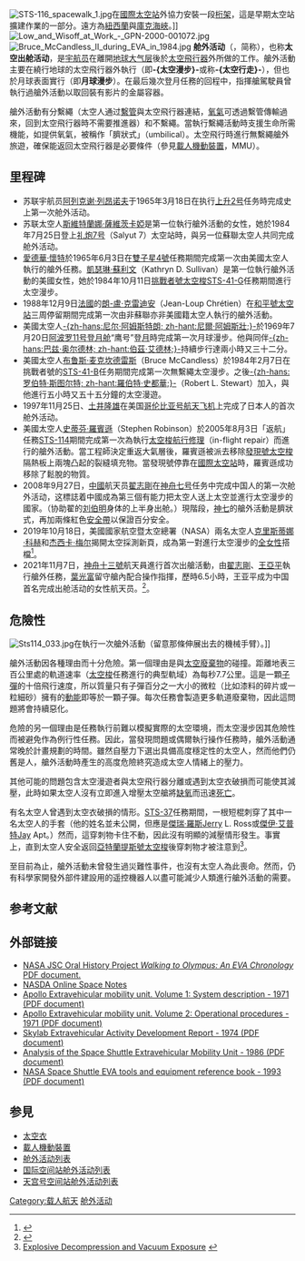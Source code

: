 {{refimprove|time=2015-03-31T20:46:48+00:00}}
{{noteTA
|1 = zh-hans:宇航员; zh-hk:太空人; zh-tw:太空人;
}}
[[File:STS-116_spacewalk_1.jpg|thumb]]在[[國際太空站|國際太空站]]外協力安裝一段[[綜合桁架結構|桁架]]，這是早期太空站擴建作業的一部分。遠方為[[紐西蘭|紐西蘭]]與[[庫克海峽|庫克海峽]]。]]
{{multiple image
 | align     = right
 | direction = vertical
 | image1    = FirstSpaceWalk.png
 | width1    = 260
 | caption1  = 1965年，[[蘇聯|蘇聯]]太空人[[阿列克謝·列昂諾夫|列昂諾夫]]在[[日出2號|日出2號]]任務期間，完成人類首次艙外活動。蘇聯原本計畫在後續的日出任務中，進一步達成首次讓女性太空人完成艙外活動的成就，但這個想法在不久後日出任務廢止就被擱置。
 | image2    = Jessica Meir–first all female spacewalk in history-2019-10-18.jpg
 | width2    = 260
 | caption2  = 2019年，於[[國際太空站|國際太空站]]執行{{le|遠征61|Expedition 61}}任務的NASA太空人[[傑西卡·梅爾|梅爾]]。此時她正與同事[[克里斯蒂娜·科赫|科赫]]在太空站外更換故障的電池組，這是首次完全由女性進行的艙外活動。
}}
[[File:Low_and_Wisoff_at_Work_-_GPN-2000-001072.jpg|thumb]]
[[File:Bruce_McCandless_II_during_EVA_in_1984.jpg|thumb]]
'''舱外活动'''（{{lang-en|'''extravehicular activity'''}}，简称{{lang|en|'''EVA'''}}），也称'''太空出舱活动'''，是[[宇航员|宇航员]]在離開[[地球|地球]][[大气层|大气层]]後於[[太空飛行器|太空飛行器]]外所做的工作。艙外活動主要在繞行地球的太空飛行器外執行（即'''-{太空漫步}-'''或称'''-{太空行走}-'''），但也於月球表面實行（即'''月球漫步'''）。在最后幾次登月任務的回程中，指揮艙駕駛員曾執行過艙外活動以取回裝有影片的金屬容器。

艙外活動有分繫繩（太空人通过[[繫管|繫管]]與太空飛行器連結，[[氧氣|氧氣]]可透過繫管傳輸過來，回到太空飛行器時不需要推進器）和不繫繩。當執行繫繩活動時支援生命所需機能，如提供氧氣，被稱作「臍狀式」（umbilical）。太空飛行時進行無繫繩艙外旅遊，確保能返回太空飛行器是必要條件（參見[[載人機動裝置|載人機動裝置]]，MMU）。

== 里程碑 ==
* 苏联宇航员[[阿列克谢·列昂诺夫|阿列克谢·列昂诺夫]]于1965年3月18日在执行[[上升2号|上升2号]]任务時完成史上第一次舱外活动。
* 苏联太空人[[斯維特蘭娜·薩維茨卡婭|斯維特蘭娜·薩維茨卡婭]]是第一位執行艙外活動的女性，她於1984年7月25日登上[[礼炮7号|礼炮7号]]（Salyut 7）太空站時，與另一位蘇聯太空人{{le|弗拉迪米爾·賈尼別科夫|Vladimir Dzhanibekov}}共同完成舱外活动。
* [[愛德華·懷特|愛德華·懷特]]於1965年6月3日在[[雙子星4號|雙子星4號]]任務期間完成第一次由美國太空人執行的艙外任務。[[凱瑟琳·蘇利文|凱瑟琳·蘇利文]]（Kathryn D. Sullivan）是第一位執行艙外活動的美國女性，她於1984年10月11日[[挑戰者號太空梭|挑戰者號太空梭]][[STS-41-G|STS-41-G]]任務期間進行太空漫步。
* 1988年12月9日[[法國|法國]]的[[朗-盧·克雷迪安|朗-盧·克雷迪安]]（Jean-Loup Chrétien）在[[和平號太空站|和平號太空站]]三周停留期間完成第一次由非蘇聯亦非美國籍太空人執行的艙外活動。
* 美國太空人[[尼尔·阿姆斯特朗|-{zh-hans:尼尔·阿姆斯特朗; zh-hant:尼爾·阿姆斯壯;}-]]於1969年7月20日[[阿波罗11号|阿波罗11号]][[阿波罗登月舱|登月舱]]“鹰号”登[[月球|月]]時完成第一次月球漫步。他與同伴[[巴兹·奥尔德林|-{zh-hans:巴兹·奥尔德林; zh-hant:伯茲·艾德林;}-]]持續步行達兩小時又三十二分。
* 美國太空人[[布鲁斯·麦克坎德雷斯|布鲁斯·麦克坎德雷斯]]（Bruce McCandless）於1984年2月7日在挑戰者號的[[STS-41-B|STS-41-B]]任务期間完成第一次無繫繩太空漫步。之後[[罗伯特·斯图尔特|-{zh-hans:罗伯特·斯图尔特; zh-hant:羅伯特·史都華;}-]]（Robert L. Stewart）加入，與他進行五小時又五十五分鐘的太空漫遊。
* 1997年11月25日、[[土井隆雄|土井隆雄]]在美国[[哥伦比亚号航天飞机|哥伦比亚号航天飞机]]上完成了日本人的首次舱外活动。
* 美國太空人[[史蒂芬·羅賓遜|史蒂芬·羅賓遜]]（Stephen Robinson）於2005年8月3日「返航」任務[[STS-114|STS-114]]期間完成第一次為執行[[太空梭|太空梭]][[STS-114航行修理|航行修理]]（in-flight repair）而進行的艙外活動。當工程師決定重返大氣層後，羅賓遜被派去移除[[發現號太空梭|發現號太空梭]]隔熱板上兩塊凸起的裂縫填充物。當發現號停靠在[[國際太空站|國際太空站]]時，羅賓遜成功移除了鬆脫的物質。
* 2008年9月27日，[[中華人民共和國|中國]]航天员[[翟志剛|翟志剛]]在[[神舟七号|神舟七号]]任务中完成中国人的第一次舱外活动，这標誌着中國成為第三個有能力把太空人送上太空並進行太空漫步的國家。（协助翟的[[刘伯明_(航天员)|刘伯明]]身体的上半身出舱。）現階段，[[神七|神七]]的艙外活動是臍狀式，再加兩條紅色[[安全帶|安全帶]]以保證百分安全。
*2019年10月18日，美國國家航空暨太空總署（NASA）兩名太空人[[克里斯蒂娜·科赫|克里斯蒂娜·科赫]]和[[杰西卡·梅尔|杰西卡·梅尔]]揭開太空採測新頁，成為第一對進行太空漫步的[[女性|全女性]]搭檔<ref>{{cite news|url=https://udn.com/news/story/6813/4112964|title=全女性太空漫步 NASA首發|date=2019-10-18|newspaper=中央社|accessdate=2019-10-19|archive-date=2019-10-19|archive-url=https://web.archive.org/web/20191019043747/https://udn.com/news/story/6813/4112964|dead-url=no}}</ref>。
*2021年11月7日，[[神舟十三號|神舟十三號]]航天員進行首次出艙活動，由[[翟志剛|翟志剛]]、[[王亞平|王亞平]]執行艙外任務，[[葉光富|葉光富]]留守艙內配合操作指揮，歷時6.5小時，王亚平成为中国首名完成出舱活动的女性航天员。<ref>{{Cite web|title=神舟十三號太空人首次出艙成功 三人緊緊擁抱 王亞平太空行走 中國女性第一步|url=https://www.chinatimes.com/realtimenews/20211108001509-260409|date=2021-11-08|newspaper=中國時報|access-date=2021-11-09|archive-date=2022-02-01|archive-url=https://web.archive.org/web/20220201051220/https://www.chinatimes.com/realtimenews/20211108001509-260409|dead-url=no}}</ref>。

== 危險性 ==
[[File:Sts114_033.jpg|thumb]]在執行一次艙外活動（留意那條伸展出去的機械手臂）。]]

艙外活動因各種理由而十分危險。第一個理由是與[[太空廢棄物|太空廢棄物]]的碰撞。距離地表三百公里處的軌道速率（[[太空梭|太空梭]]任務進行的典型軌域）為每秒7.7公里。這是一顆[[子彈|子彈]]的十倍飛行速度，所以質量只有子彈百分之一大小的微粒（比如漆料的碎片或一粒細砂）擁有的[[動能|動能]]即等於一顆子彈。每次任務會製造更多軌道廢棄物，因此這問題將會持續惡化。

危險的另一個理由是任務執行前難以模擬實際的太空環境，而太空漫步因其危險性而被避免作為例行性任務。因此，當發現問題或偶爾執行操作任務時，艙外活動通常晚於計畫規劃的時間。雖然自壓力下選出具備高度穩定性的太空人，然而他們仍舊是人，艙外活動時產生的高度危險終究造成太空人情緒上的壓力。

其他可能的問題包含太空漫遊者與太空飛行器分離或遇到太空衣破損而可能使其減壓，此時如果太空人沒有立即進入增壓太空艙將[[缺氧|缺氧]]而迅速[[死亡|死亡]]。

有名太空人曾遇到太空衣破損的情形。[[STS-37|STS-37]]任務期間，一根短棍刺穿了其中一名太空人的手套（他的姓名並未公開，但應是[[傑瑞·羅斯|傑瑞·羅斯]]Jerry L. Ross或[[傑伊·艾普特|傑伊·艾普特]]Jay Apt。）然而，這穿刺物卡住不動，因此沒有明顯的減壓情形發生。事實上，直到太空人安全返回[[亞特蘭提斯號太空梭|亞特蘭提斯號太空梭]]後穿刺物才被注意到<ref>[http://www.geoffreylandis.com/vacuum.html Explosive Decompression and Vacuum Exposure<!-- Bot generated title -->] {{webarchive|url=https://web.archive.org/web/20090721182306/http://www.geoffreylandis.com/vacuum.html |date=2009-07-21 }}</ref>。

至目前為止，艙外活動未曾發生過災難性事件，也沒有太空人為此喪命。然而，仍有科學家開發外部件建設用的遥控機器人以盡可能減少人類進行艙外活動的需要。

== 参考文献 ==
{{Reflist}}

== 外部链接 ==
{{Commons category|Extra-vehicular activity}}
* [https://www.webcitation.org/6BD0hCqsQ?url=http://www.jsc.nasa.gov/history/walking/EVAChron.pdf NASA JSC Oral History Project ''Walking to Olympus: An EVA Chronology'' PDF document.]
* [https://web.archive.org/web/20031210180325/http://spaceboy.nasda.go.jp/note/yujin/e/yuj101_eva_e.html NASDA Online Space Notes]
* [http://ntrs.nasa.gov/archive/nasa/casi.ntrs.nasa.gov/19730064704_1973064704.pdf Apollo Extravehicular mobility unit. Volume 1: System description - 1971 (PDF document)] {{Wayback|url=http://ntrs.nasa.gov/archive/nasa/casi.ntrs.nasa.gov/19730064704_1973064704.pdf |date=20070809174941 }}
* [http://ntrs.nasa.gov/archive/nasa/casi.ntrs.nasa.gov/19730064705_1973064705.pdf Apollo Extravehicular mobility unit. Volume 2: Operational procedures - 1971 (PDF document)] {{Wayback|url=http://ntrs.nasa.gov/archive/nasa/casi.ntrs.nasa.gov/19730064705_1973064705.pdf |date=20070809175139 }}
* [https://web.archive.org/web/20050416080320/http://trs.nis.nasa.gov/archive/00000173/01/tmx64855.pdf Skylab Extravehicular Activity Development Report - 1974 (PDF document)]
* [http://ntrs.nasa.gov/archive/nasa/casi.ntrs.nasa.gov/19900001621_1990001621.pdf Analysis of the Space Shuttle Extravehicular Mobility Unit - 1986 (PDF document)] {{Wayback|url=http://ntrs.nasa.gov/archive/nasa/casi.ntrs.nasa.gov/19900001621_1990001621.pdf |date=20070809174954 }}
* [http://ntrs.nasa.gov/archive/nasa/casi.ntrs.nasa.gov/19940017339_1994017339.pdf NASA Space Shuttle EVA tools and equipment reference book - 1993 (PDF document)] {{Wayback|url=http://ntrs.nasa.gov/archive/nasa/casi.ntrs.nasa.gov/19940017339_1994017339.pdf |date=20070809175026 }}

== 参見 ==
* [[太空衣|太空衣]]
* [[載人機動裝置|載人機動裝置]]
* [[舱外活动列表|舱外活动列表]]
* [[国际空间站舱外活动列表|国际空间站舱外活动列表]]
* [[天宫号空间站舱外活动列表|天宫号空间站舱外活动列表]]
{{航天}}

[[Category:载人航天|Category:载人航天]]
[[Category:舱外活动|]]